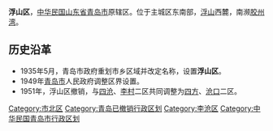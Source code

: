 '''浮山区'''，[[中华民国|中华民国]][[山东省|山东省]][[青岛市|青岛市]]原辖区。位于主城区东南部，[[浮山|浮山]]西麓，南濒[[胶州湾|胶州湾]]。

==历史沿革==
*1935年5月，青岛市政府重划市乡区域并改定名称，设置'''浮山区'''。
*1949年[[青岛市|青岛市]]人民政府调整区界设置。
*1951年，浮山区撤销，与[[四沧区|四沧]]、[[李村区|李村]]二区共同调整为[[四方区|四方]]、[[沧口区|沧口]]二区。 

{{中華民國青島市行政區劃}}
{{Qingdao-stub}}
[[Category:市北区|Category:市北区]]
[[Category:青岛已撤销行政区划|Category:青岛已撤销行政区划]]
[[Category:李沧区|Category:李沧区]]
[[Category:中华民国青岛市行政区划|Category:中华民国青岛市行政区划]]
